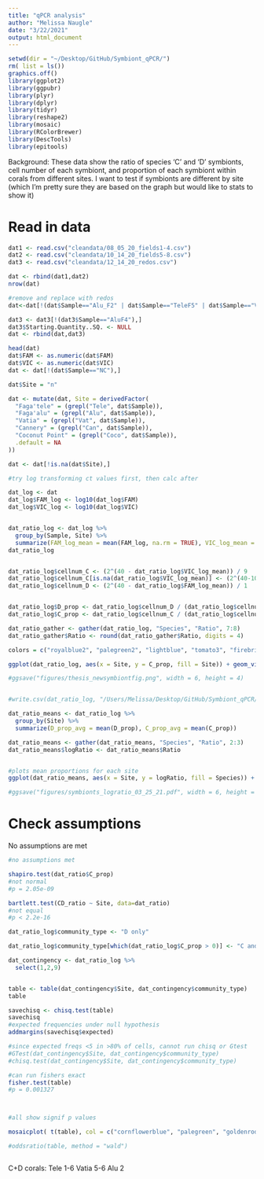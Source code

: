 ```yaml
---
title: "qPCR analysis"
author: "Melissa Naugle"
date: "3/22/2021"
output: html_document
---
```


```r
setwd(dir = "~/Desktop/GitHub/Symbiont_qPCR/")
rm( list = ls())
graphics.off()
library(ggplot2)
library(ggpubr)
library(plyr)
library(dplyr)
library(tidyr)
library(reshape2)
library(mosaic)
library(RColorBrewer)
library(DescTools)
library(epitools)
```

Background: These data show the ratio of species 'C' and 'D' symbionts, cell number of each symbiont, and proportion of each symbiont within corals from different sites. I want to test if symbionts are different by site (which I'm pretty sure they are based on the graph but would like to stats to show it)


# Read in data

```r
dat1 <- read.csv("cleandata/08_05_20_fields1-4.csv")
dat2 <- read.csv("cleandata/10_14_20_fields5-8.csv")
dat3 <- read.csv("cleandata/12_14_20_redos.csv")

dat <- rbind(dat1,dat2)
nrow(dat)

#remove and replace with redos 
dat<-dat[!(dat$Sample=="Alu_F2" | dat$Sample=="TeleF5" | dat$Sample=="VatiaF6"),]

dat3 <- dat3[!(dat3$Sample=="AluF4"),]
dat3$Starting.Quantity..SQ. <- NULL
dat <- rbind(dat,dat3)

head(dat)
dat$FAM <- as.numeric(dat$FAM)
dat$VIC <- as.numeric(dat$VIC)
dat <- dat[!(dat$Sample=="NC"),]

dat$Site = "n"

dat <- mutate(dat, Site = derivedFactor(
  "Faga'tele" = (grepl("Tele", dat$Sample)),
  "Faga'alu" = (grepl("Alu", dat$Sample)),
  "Vatia" = (grepl("Vat", dat$Sample)),
  "Cannery" = (grepl("Can", dat$Sample)),
  "Coconut Point" = (grepl("Coco", dat$Sample)),
  .default = NA
))

dat <- dat[!is.na(dat$Site),]
```

```r
#try log transforming ct values first, then calc after

dat_log <- dat
dat_log$FAM_log <- log10(dat_log$FAM)
dat_log$VIC_log <- log10(dat_log$VIC)


dat_ratio_log <- dat_log %>%
  group_by(Sample, Site) %>%
  summarize(FAM_log_mean = mean(FAM_log, na.rm = TRUE), VIC_log_mean = mean(VIC_log, na.rm = TRUE))
dat_ratio_log


dat_ratio_log$cellnum_C <- (2^(40 - dat_ratio_log$VIC_log_mean)) / 9
dat_ratio_log$cellnum_C[is.na(dat_ratio_log$VIC_log_mean)] <- (2^(40-10000000000000))
dat_ratio_log$cellnum_D <- (2^(40 - dat_ratio_log$FAM_log_mean)) / 1


dat_ratio_log$D_prop <- dat_ratio_log$cellnum_D / (dat_ratio_log$cellnum_C + dat_ratio_log$cellnum_D)
dat_ratio_log$C_prop <- dat_ratio_log$cellnum_C / (dat_ratio_log$cellnum_C + dat_ratio_log$cellnum_D)

dat_ratio_gather <- gather(dat_ratio_log, "Species", "Ratio", 7:8)
dat_ratio_gather$Ratio <- round(dat_ratio_gather$Ratio, digits = 4)

colors = c("royalblue2", "palegreen2", "lightblue", "tomato3", "firebrick4")

ggplot(dat_ratio_log, aes(x = Site, y = C_prop, fill = Site)) + geom_violin() + theme_bw() + ylab("Log Proportion of Cladocopium") + xlab("") + geom_point(shape = 21, position = position_jitter(width = 0.02), size = 3.5, aes(fill = Site))  + scale_x_discrete(limits = c("Faga'tele","Vatia" ,"Faga'alu","Cannery","Coconut Point" )) + scale_color_manual(values = colors) + scale_fill_manual(values = colors) +theme(text=element_text(size=15), axis.text.x = element_text(angle = 45, hjust = 1), axis.title.x = element_text(size = 15))

#ggsave("figures/thesis_newsymbiontfig.png", width = 6, height = 4)


#write.csv(dat_ratio_log, "/Users/Melissa/Desktop/GitHub/Symbiont_qPCR/cleandata/symbiont_log_ratios.csv", row.names = F)

dat_ratio_means <- dat_ratio_log %>%
  group_by(Site) %>%
  summarize(D_prop_avg = mean(D_prop), C_prop_avg = mean(C_prop))

dat_ratio_means <- gather(dat_ratio_means, "Species", "Ratio", 2:3)
dat_ratio_means$logRatio <- dat_ratio_means$Ratio


#plots mean proportions for each site
ggplot(dat_ratio_means, aes(x = Site, y = logRatio, fill = Species)) + geom_col() + theme_bw()  + ylab("Log Proportion of Durisdinium and Cladocopium") + scale_fill_manual(labels = c("Cladocopium", "Durisdinium"), values = c("violetred2", "royalblue3")) + xlab("") + theme(legend.title = element_blank())

#ggsave("figures/symbionts_logratio_03_25_21.pdf", width = 6, height = 4)

```


# Check assumptions 
No assumptions are met 


```r

#no assumptions met 

shapiro.test(dat_ratio$C_prop)
#not normal
#p = 2.05e-09

bartlett.test(CD_ratio ~ Site, data=dat_ratio)
#not equal
#p < 2.2e-16
```
```r
dat_ratio_log$community_type <- "D only"

dat_ratio_log$community_type[which(dat_ratio_log$C_prop > 0)] <- "C and D" 

dat_contingency <- dat_ratio_log %>%
  select(1,2,9)


table <- table(dat_contingency$Site, dat_contingency$community_type)
table

savechisq <- chisq.test(table)
savechisq
#expected frequencies under null hypothesis
addmargins(savechisq$expected)

#since expected freqs <5 in >80% of cells, cannot run chisq or Gtest 
#GTest(dat_contingency$Site, dat_contingency$community_type)
#chisq.test(dat_contingency$Site, dat_contingency$community_type)

#can run fishers exact
fisher.test(table)
#p = 0.001327



#all show signif p values 

mosaicplot( t(table), col = c("cornflowerblue", "palegreen", "goldenrod1", "darkorange", "firebrick"), cex.axis = 1,las = 1, sub = "Symbiont Community", ylab = "Site", main = "")

#oddsratio(table, method = "wald")



```



C+D corals: 
Tele 1-6
Vatia 5-6
Alu 2





